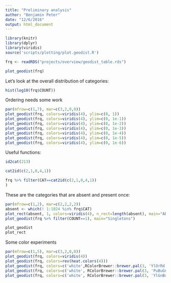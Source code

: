 ```yaml
---
title: "Preliminary analysis"
author: "Benjamin Peter"
date: "12/6/2016"
output: html_document
---
```


```r
library(knitr)
library(dplyr)
library(viridis)
source('scripts/plotting/plot.geodist.R')
```

```r
frq <- readRDS("projects/overview/geodist_table.rds")
```


```r
plot_geodist(frq)
```

Let's look at the overall distribution of categories:
```r
hist(log10(frq$COUNT))
```

Ordering needs some work
```r
par(mfrow=c(1,7), mar=c(3,2,0,0))
plot_geodist(frq, colors=viridis(4), ylim=c(0, 1))
plot_geodist(frq, colors=viridis(4), ylim=c(0, 1e-1))
plot_geodist(frq, colors=viridis(4), ylim=c(0, 1e-2))
plot_geodist(frq, colors=viridis(4), ylim=c(0, 1e-3))
plot_geodist(frq, colors=viridis(4), ylim=c(0, 1e-4))
plot_geodist(frq, colors=viridis(4), ylim=c(0, 1e-5))
plot_geodist(frq, colors=viridis(4), ylim=c(0, 1e-6))
```



Useful functions:
```r
id2cat(213)
```
```r
cat2id(c(2,1,0,4,1))
```
```r
frq %>% filter(CAT==cat2id(c(2,1,0,4,1))
)
```



These are the categories that are absent and present once:
```r
par(mfrow=c(1,2), mar=c(2,2,2,2))
absent <- which(! 1:1024 %in% frq$CAT)
plot_rect(absent, 1, colors=viridis(4), n_rect=length(absent), main="Absent")
plot_geodist(frq %>% filter(COUNT==1), main="Singletons")
```

```r
plot_geodist
plot_rect
```



Some color experiments
```r
par(mfrow=c(1,5), mar=c(3,2,0,0))
plot_geodist(frq, colors=viridis(4))
plot_geodist(frq, colors=rev(heat.colors(4)))
plot_geodist(frq, colors=c('white',RColorBrewer::brewer.pal(3, 'YlOrRd')))
plot_geodist(frq, colors=c('white', RColorBrewer::brewer.pal(3, 'PuBuGn')))
plot_geodist(frq, colors=c('white', RColorBrewer::brewer.pal(3, 'YlGnBu')))
```

